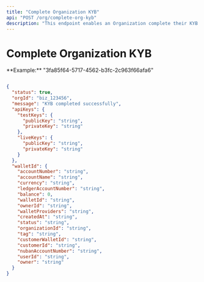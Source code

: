 ```yaml
---
title: "Complete Organization KYB"
api: "POST /org/complete-org-kyb"
description: "This endpoint enables an Organization complete their KYB process."
---
```


# Complete Organization KYB

<ParamField body="organizationId" type="string" required>
    **Example:** "3fa85f64-5717-4562-b3fc-2c963f66afa6"
</ParamField>

<ParamField body="organizationOwnerId" type="string" required></ParamField>

<ResponseExample>

```json

{
  "status": true,
  "orgId": "biz_123456",
  "message": "KYB completed successfully",
  "apiKeys": {
    "testKeys": {
      "publicKey": "string",
      "privateKey": "string"
    },
    "liveKeys": {
      "publicKey": "string",
      "privateKey": "string"
    }
  },
  "walletId": {
    "accountNumber": "string",
    "accountName": "string",
    "currency": "string",
    "ledgerAccountNumber": "string",
    "balance": 0,
    "walletId": "string",
    "ownerId": "string",
    "walletProviders": "string",
    "createdAt": "string",
    "status": "string",
    "organizationId": "string",
    "tag": "string",
    "customerWalletId": "string",
    "customerId": "string",
    "nubanAccountNumber": "string",
    "userId": "string",
    "owner": "string"
  }
}

```

</ResponseExample>